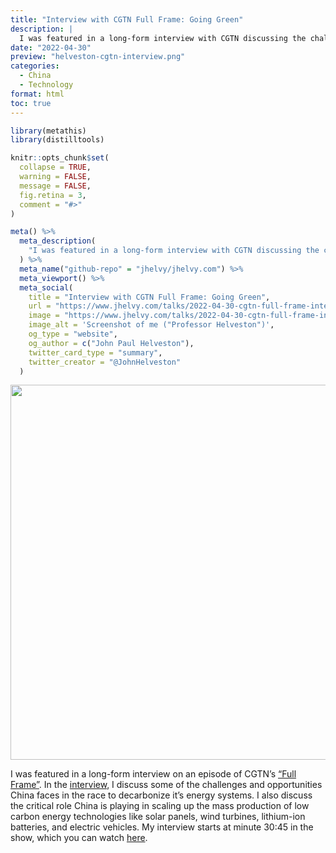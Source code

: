 ```yaml
---
title: "Interview with CGTN Full Frame: Going Green"
description: |
  I was featured in a long-form interview with CGTN discussing the challenges and opportunities China faces in the race to decarbonize it's energy systems.
date: "2022-04-30"
preview: "helveston-cgtn-interview.png"
categories:
  - China
  - Technology
format: html
toc: true
---
```


```r
library(metathis)
library(distilltools)

knitr::opts_chunk$set(
  collapse = TRUE,
  warning = FALSE,
  message = FALSE,
  fig.retina = 3,
  comment = "#>"
)

meta() %>%
  meta_description(
    "I was featured in a long-form interview with CGTN discussing the challenges and opportunities China faces in the race to decarbonize it's energy systems."
  ) %>%
  meta_name("github-repo" = "jhelvy/jhelvy.com") %>%
  meta_viewport() %>%
  meta_social(
    title = "Interview with CGTN Full Frame: Going Green",
    url = "https://www.jhelvy.com/talks/2022-04-30-cgtn-full-frame-interview",
    image = "https://www.jhelvy.com/talks/2022-04-30-cgtn-full-frame-interview/helveston-cgtn-interview.png",
    image_alt = 'Screenshot of me ("Professor Helveston")',
    og_type = "website",
    og_author = c("John Paul Helveston"),
    twitter_card_type = "summary",
    twitter_creator = "@JohnHelveston"
  )
```

<center>
<img src="helveston-cgtn-interview.png" width=600>
</center>

I was featured in a long-form interview on an episode of CGTN's ["Full Frame"](https://america.cgtn.com/category/full-frame). In the [interview](https://www.cgtnnow.com/videos/full-frame-going-green), I discuss some of the challenges and opportunities China faces in the race to decarbonize it's energy systems. I also discuss the critical role China is playing in scaling up the mass production of low carbon energy technologies like solar panels, wind turbines, lithium-ion batteries, and electric vehicles. My interview starts at minute 30:45 in the show, which you can watch [here](https://www.cgtnnow.com/videos/full-frame-going-green).
